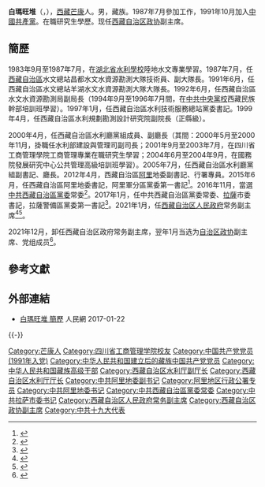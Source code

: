 '''白瑪旺堆'''（{{bo|z=པདྨ་དབང་འདུས་|w=pad+ma dbang 'dus}}，{{bd|1967年|2月||catIdx=Bai白}}），[[西藏自治区|西藏]][[芒康县|芒康]]人。男，藏族。1987年7月參加工作，1991年10月加入[[中国共产党|中國共產黨]]。在職研究生學歷。现任[[中国人民政治协商会议西藏自治区委员会|西藏自治区政协]]副主席。

==簡歷==
1983年9月至1987年7月，在[[湖北省水利學校|湖北省水利學校]]陸地水文專業學習。1987年7月，任[[西藏自治區|西藏自治區]]水文總站昌都水文水資源勘測大隊技術員、副大隊長。1991年6月，任西藏自治區水文總站羊湖水文水資源勘測大隊大隊長。1992年6月，任西藏自治區水文水資源勘測局副局長（1994年9月至1996年7月間，在[[中共中央黨校|中共中央黨校]]西藏民族幹部培訓班學習）。1997年1月，任西藏自治區水利技術服務總站黨委書記。1999年4月，任西藏自治區水利規劃勘測設計研究院副院長（正縣級）。

2000年4月，任西藏自治區水利廳黨組成員、副廳長（其間：2000年5月至2000年11月，掛職任水利部建設與管理司副司長；2001年9月至2003年7月，在四川省工商管理學院工商管理專業在職研究生學習；2004年6月至2004年9月，在國務院發展研究中心公共管理高級培訓班學習）。2005年7月，任西藏自治區水利廳黨組副書記、廳長。2012年4月，西藏自治區[[阿里地区|阿里]]地委副書記、行署專員。2015年6月，任西藏自治區阿里地委書記，阿里軍分區黨委第一書記<ref>{{cite news|title=白瑪旺堆接替萬超歧任阿里地委書記朱中奎任副書記、行署專員|url=http://district.ce.cn/newarea/sddy/201507/16/t20150716_5949855.shtml|accessdate=2015-07-16|newspaper=中國經濟網|archive-date=2019-06-08|archive-url=https://web.archive.org/web/20190608070220/http://district.ce.cn/newarea/sddy/201507/16/t20150716_5949855.shtml|dead-url=no}}</ref>。2016年11月，當選[[中国共产党西藏自治区委员会|中共西藏自治區黨委]]常委<ref>{{cite news|title=49歲白瑪旺堆成最年輕的少數民族省級常委|url=http://news.163.com/16/1121/16/C6DLL22N000187VE.html|accessdate=2016-11-21|newspaper=網易新聞|archive-url=https://web.archive.org/web/20180413021005/http://news.163.com/16/1121/16/C6DLL22N000187VE.html|archive-date=2018-04-13|dead-url=yes}}</ref>。2017年1月，任中共西藏自治區黨委常委、[[拉萨市|拉薩]]市委書記，拉薩警備區黨委第一書記<ref>{{cite news|title=白瑪旺堆任西藏拉薩市委書記 原書記已任自治區主席|url=http://leaders.people.com.cn/n1/2017/0118/c58278-29031971.html|accessdate=2017-01-18|newspaper=人民網|archive-date=2019-06-08|archive-url=https://web.archive.org/web/20190608193301/http://leaders.people.com.cn/n1/2017/0118/c58278-29031971.html|dead-url=no}}</ref>。2021年1月，任[[西藏自治区人民政府|西藏自治区人民政府]]常务副主席<ref>{{Cite web|title=白玛旺堆任西藏自治区政府副主席 罗布顿珠不再担任(简历)|url=http://district.ce.cn/newarea/sddy/202101/18/t20210118_36233142.shtml|accessdate=2021-01-18|publisher=中国经济网|archive-date=2021-11-07|archive-url=https://web.archive.org/web/20211107191714/http://district.ce.cn/newarea/sddy/202101/18/t20210118_36233142.shtml|dead-url=no}}</ref><ref>{{Cite web|title=白玛旺堆任西藏自治区政府常务副主席(简历)|url=http://district.ce.cn/newarea/sddy/202101/29/t20210129_36272249.shtml|accessdate=2021-01-29|publisher=中国经济网|archive-date=2021-06-17|archive-url=https://web.archive.org/web/20210617092642/http://district.ce.cn/newarea/sddy/202101/29/t20210129_36272249.shtml|dead-url=no}}</ref>。

2021年12月，卸任西藏自治区政府常务副主席，翌年1月当选为[[中国人民政治协商会议西藏自治区委员会|自治区政协]]副主席、党组成员<ref>{{cite web |author1=[[西藏日报|西藏日报]] |title=嘎玛泽登、多吉次珠、姜杰、白玛旺堆任西藏自治区政协副主席 |url=http://district.ce.cn/newarea/sddy/202201/07/t20220107_37236648.shtml |website=中国经济网地方党政领导资料库 |accessdate=2022-01-07 |archive-date=2022-01-08 |archive-url=https://web.archive.org/web/20220108141915/http://district.ce.cn/newarea/sddy/202201/07/t20220107_37236648.shtml |dead-url=no }}</ref>。
==參考文獻==
{{Reflist}}

==外部連結==
*[http://ldzl.people.com.cn/dfzlk/front/personPage5012.htm 白瑪旺堆 簡歷] {{Wayback|url=http://ldzl.people.com.cn/dfzlk/front/personPage5012.htm |date=20160703094826 }} 人民網 2017-01-22

{{-}}
{{start box}}
{{s-ppo|cpc}}
{{s-before|[[齊扎拉|齊扎拉]]}}
{{s-title|[[中國共產黨拉薩市委員會|中國共產黨拉薩市委員會]]書記|2017年1月－2021年1月}}
{{s-after|[[严金海|严金海]]}}
{{s-before|[[萬超岐|萬超岐]]}}
{{s-title|[[中國共產黨阿里地區委員會|中國共產黨阿里地區委員會]]書記|2015年6月－2017年1月}}
{{s-after|[[朱中奎|朱中奎]]}}
{{s-gov|prc}}
{{s-before|[[罗布顿珠|罗布顿珠]]}}
{{s-title|[[西藏自治区人民政府|西藏自治区人民政府]]常务副主席|2021年1月－2021年12月}}
{{s-after|[[肖友才|肖友才]]}}
{{s-before|[[達娃扎西|達娃扎西]]}}
{{s-title|[[阿里地區行政公署|阿里地區行政公署]]專員|2012年4月－2015年6月}}
{{s-after|[[朱中奎|朱中奎]]}}
{{s-before|[[董克義|董克義]]}}
{{s-title|[[西藏自治區水利廳|西藏自治區水利廳]]廳長|2005年7月－2012年5月}}
{{s-after|[[達娃扎西|達娃扎西]]}}
{{end box}}
{{西藏自治区领导人}}
{{藏族高级干部}}

{{DEFAULTSORT:Bai白}}
[[Category:芒康人|Category:芒康人]]
[[Category:四川省工商管理学院校友|Category:四川省工商管理学院校友]]
[[Category:中国共产党党员_(1991年入党)|Category:中国共产党党员 (1991年入党)]]
[[Category:中华人民共和国建立后的藏族中国共产党党员|Category:中华人民共和国建立后的藏族中国共产党党员]]
[[Category:中华人民共和国藏族高级干部|Category:中华人民共和国藏族高级干部]]
[[Category:西藏自治区水利厅副厅长|Category:西藏自治区水利厅副厅长]]
[[Category:西藏自治区水利厅厅长|Category:西藏自治区水利厅厅长]]
[[Category:中共阿里地委副书记|Category:中共阿里地委副书记]]
[[Category:阿里地区行政公署专员|Category:阿里地区行政公署专员]]
[[Category:中共阿里地委书记|Category:中共阿里地委书记]]
[[Category:中共西藏自治區黨委常委|Category:中共西藏自治區黨委常委]]
[[Category:中共拉萨市委书记|Category:中共拉萨市委书记]]
[[Category:西藏自治区人民政府常务副主席|Category:西藏自治区人民政府常务副主席]]
[[Category:西藏自治区政协副主席|Category:西藏自治区政协副主席]]
[[Category:中共十九大代表|Category:中共十九大代表]]